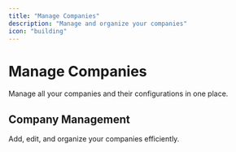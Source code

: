 ```yaml
---
title: "Manage Companies"
description: "Manage and organize your companies"
icon: "building"
---
```


# Manage Companies

Manage all your companies and their configurations in one place.

## Company Management

Add, edit, and organize your companies efficiently. 